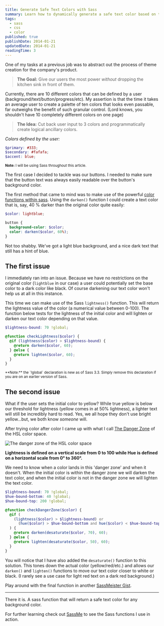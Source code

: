 ```yaml
---
title: Generate Safe Text Colors with Sass
summary: Learn how to dynamically generate a safe text color based on the background color with Sass.
tags:
  - sass
  - css
  - color
published: true
publishDate: 2014-01-21
updatedDate: 2014-01-21
readingTime: 3
---
```


One of my tasks at a previous job was to abstract out the process of theme creation for the company's product.

> **The Goal:** Give our users the most power _without_ dropping the kitchen sink in front of them.

Currently, there are 10 different colors that can be defined by a user (background/text/button/progress/etc). My
assertion is that the time it takes an average user to create a palette of ten colors that looks even passable, far
outweighs the benefit of such granular control. (Lord knows, you shouldn't have 10 completely different colors on one page)

> **The Idea:** Cut back user input to 3 colors and programmatically create logical ancillary colors.

_Colors defined by the user:_

```scss
$primary: #333;
$secondary: #fafafa;
$accent: blue;
```

<small>**Note:** I will be using Sass throughout this article.</small>

The first case I decided to tackle was our buttons. I needed to make sure that the button text was always easily
readable over the button's background color.

The first method that came to mind was to make use of the powerful [color functions within sass][colorfunctions].
Using the `darken()` function I could create a text color that is, say, 40 % darker than the original color quite easily:

```scss
$color: lightblue;

button {
  background-color: $color;
  color: darken($color, 60%);
}
```

Not too shabby. We've got a light blue background, and a nice dark text that still has a hint of blue.

## The first issue

I immediately ran into an issue. Because we have no restrictions on the original color (`lightblue` in our case) a
user could potentially set the base color to a dark color like black. Of course darkening our text color won't help
us at all in this instance.

This time we can make use of the Sass `lightness()` function. This will return the lightness value of the color (a
numerical value between 0-100). The function below tests for the lightness of the initial color and will lighten or
darken our text color depending on that value.

```scss
$lightness-bound: 70 !global;

@function checkLightness($color) {
  @if (lightness($color) > $lightness-bound) {
    @return darken($color, 60);
  } @else {
    @return lighten($color, 60);
  }
}
```

<small>
  **Note:** the `!global` declaration is new as of Sass 3.3. Simply remove this
  declaration if you are on an earlier version of Sass.
</small>

## The second issue

What if the user sets the initial color to yellow? While true yellow is below our threshold for lightness (yellow
comes in at 50% lightness), a lighter text will still be incredibly hard to read. Yes, we all hope they don't use
bright yellow...but, we both know _someone_ will.

After trying color after color I came up with what I call [The Danger Zone][dangerzone] of the HSL color space.

![The danger zone of the HSL color space][hsl]

**Lightness is defined on a vertical scale from 0 to 100 while Hue is defined on a horizontal scale from 0&deg;
to 360&deg;.**

We need to know when a color lands in this 'danger zone' and when it doesn't. When the initial color is within the
danger zone we will darken the text color, and when the initial color is not in the danger zone we will lighten the
text color.

```scss
$lightness-bound: 70 !global;
$hue-bound-bottom: 40 !global;
$hue-bound-top: 200 !global;

@function checkDangerZone($color) {
  @if (
    (lightness($color) > $lightness-bound) or
      (hue($color) > $hue-bound-bottom and hue($color) < $hue-bound-top)
  ) {
    @return darken(desaturate($color, 70), 60);
  } @else {
    @return lighten(desaturate($color, 50), 60);
  }
}
```

You will notice that I have also added the `desaturate()` function to this solution. This tones down the actual
color (yellow/red/etc.) and allows our `darken()` and `lighten()` functions to move our text color closer to white or black. (I rarely see a use case for light red text on a dark red background.)

Play around with the final function in another [SassMeister Gist][finaltry].

---

There it is. A sass function that will return a safe text color for any background color.

For further learning check out [SassMe][sassme] to see the Sass functions I use in action.

[gist]: https://gist.github.com/benjamincharity/8531621.js
[colorfunctions]: https://sass-lang.com/documentation/Sass/Script/Functions.html
[firsttry]: https://sassmeister.com/gist/benjamincharity/8546697
[secondtry]: https://sassmeister.com/gist/benjamincharity/8531621
[finaltry]: https://sassmeister.com/gist/benjamincharity/8548185
[dangerzone]: https://youtu.be/RRU3I_o1vLc
[sassme]: https://sassme.arc90.com/
[hsl]: /images/blog/hsl.jpg
